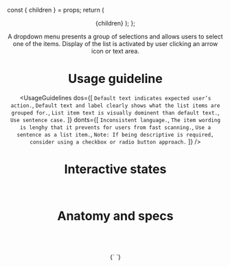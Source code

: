 


  const { children } = props;
  return (
    <Layout>
      <Header title="Dropdown menus" stability="Alpha" />
      <Wrapper>{children}</Wrapper>
    </Layout>
  );
};

A dropdown menu presents a group of selections and allows users to select one of the items. Display of the list is activated by user clicking an arrow icon or text area.

<ImageSource src="dropdowns/dropdown.png" alt="Dropdown menu" />

# Usage guideline

<UsageGuidelines
  dos={[
    `Default text indicates expected user’s action.`,
    `Default text and label clearly shows what the list items are grouped for.`,
    `List item text is visually dominent than default text.`,
    `Use sentence case.`
  ]}
  donts={[
    `Inconsistent language.`,
    `The item wording is lenghy that it prevents for users from fast scanning.`,
    `Use a sentence as a list item.`,
    `Note: If being descriptive is required, consider using a checkbox or radio button approach.`
  ]}
/>

# Interactive states

<ImageSource src="dropdowns/interactive_states.png" alt="Interactive states" />

<br />


# Anatomy and specs

<ImageSource src="dropdowns/anatomy-and-spec.png" alt="Anatomy and specs" />

<br/>
<br/>
<br/>

<div>
  <Playground scope={{Counter, Dropdown}}>{`
<Dropdown
  placeholder={"Select a Province"}
  items={["Ontario", "Alberta", "British Columbia"]}
/>
  `}</Playground>
</div>


<br/>
<br/>
<br/>
